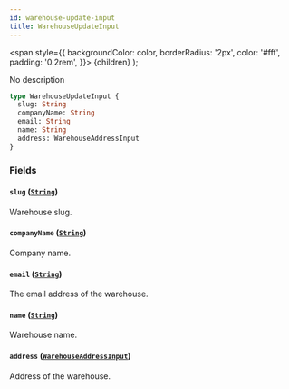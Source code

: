 ```yaml
---
id: warehouse-update-input
title: WarehouseUpdateInput
---
```


<span
style={{
      backgroundColor: color,
      borderRadius: '2px',
      color: '#fff',
      padding: '0.2rem',
    }}>
{children}
</span>
);

No description

```graphql
type WarehouseUpdateInput {
  slug: String
  companyName: String
  email: String
  name: String
  address: WarehouseAddressInput
}
```

### Fields

#### `slug` ([`String`](/api-reference/scalars/string.mdx))

Warehouse slug.

#### `companyName` ([`String`](/api-reference/scalars/string.mdx))

Company name.

#### `email` ([`String`](/api-reference/scalars/string.mdx))

The email address of the warehouse.

#### `name` ([`String`](/api-reference/scalars/string.mdx))

Warehouse name.

#### `address` ([`WarehouseAddressInput`](/api-reference/inputs/warehouse-address-input.mdx))

Address of the warehouse.

